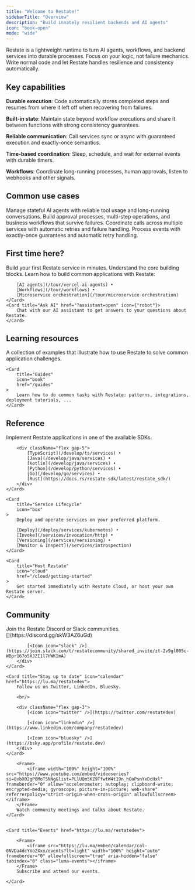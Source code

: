 ```yaml
---
title: "Welcome to Restate!"
sidebarTitle: "Overview"
description: "Build innately resilient backends and AI agents"
icon: "book-open"
mode: "wide"
---
```


Restate is a lightweight runtime to turn AI agents, workflows, and backend services into durable processes. Focus on your logic, not failure mechanics.
Write normal code and let Restate handles resilience and consistency automatically.

## Key capabilities

**Durable execution**: Code automatically stores completed steps and resumes from where it left off when recovering from failures.

**Built-in state**: Maintain state beyond workflow executions and share it between functions with strong consistency guarantees.

**Reliable communication**: Call services sync or async with guaranteed execution and exactly-once semantics.

**Time-based coordination**: Sleep, schedule, and wait for external events with durable timers.

**Workflows**: Coordinate long-running processes, human approvals, listen to webhooks and other signals.

## Common use cases

<Columns cols={4}>
    <Card title="AI agents" href="/use-cases/ai-agents" img={"/img/overview/ai_agents.svg"}>
        Manage stateful AI agents with reliable tool usage and long-running conversations.
    </Card>
    <Card title="Workflows" href="/use-cases/workflows"  img={"/img/overview/workflows.svg"}>
        Build approval processes, multi-step operations, and business workflows that survive failures.
    </Card>
    <Card title="Microservice orchestration" href="/use-cases/microservice-orchestration" img={"/img/overview/microservices.svg"}>
        Coordinate calls across multiple services with automatic retries and failure handling.
    </Card>
    <Card title="Event processing" href="/use-cases/event-processing" img={"/img/overview/event_processing.png"}>
        Process events with exactly-once guarantees and automatic retry handling.
    </Card>
</Columns>


## First time here?

<Columns cols={2}>
    <Card title="Quickstart" href="/quickstart" icon={"rocket"}>
        Build your first Restate service in minutes.
    </Card>
    <Card title="Concepts" href="/foundations/key-concepts" icon={"cube"}>
        Understand the core building blocks.
    </Card>
    <Card title="Tour of Restate" icon={"graduation-cap"}>
        Learn how to build common applications with Restate:

        [AI agents](/tour/vercel-ai-agents) •
        [Workflows](/tour/workflows) •
        [Microservice orchestration](/tour/microservice-orchestration)
    </Card>
    <Card title="Ask AI" href="?assistant=open" icon={"robot"}>
        Chat with our AI assistant to get answers to your questions about Restate.
    </Card>
</Columns>

## Learning resources

<CardGroup cols={2}>
    <Card
        title="Examples"
        icon="code-branch"
        iconType="solid"
        href="https://github.com/restatedev/examples"
    >
        A collection of examples that illustrate how to use Restate to solve common application challenges.
    </Card>

    <Card
        title="Guides"
        icon="book"
        href="/guides"
    >
        Learn how to do common tasks with Restate: patterns, integrations, deployment tutorials, ...
    </Card>
</CardGroup>

## Reference

<CardGroup cols={3}>
    <Card
        title="SDKs"
        icon="code"
    >
        Implement Restate applications in one of the available SDKs.

        <div className="flex gap-5">
            [TypeScript](/develop/ts/services) •
            [Java](/develop/java/services) •
            [Kotlin](/develop/java/services) •
            [Python](/develop/python/services) •
            [Go](/develop/go/services) •
            [Rust](https://docs.rs/restate-sdk/latest/restate_sdk/)
        </div>
    </Card>

    <Card
        title="Service Lifecycle"
        icon="box"
    >
        Deploy and operate services on your preferred platform.

        [Deploy](/deploy/services/kubernetes) •
        [Invoke](/services/invocation/http) •
        [Versioning](/services/versioning) •
        [Monitor & Inspect](/services/introspection)
    </Card>

    <Card
        title="Host Restate"
        icon="cloud"
        href="/cloud/getting-started"
    >
        Get started immediately with Restate Cloud, or host your own Restate server.
    </Card>
</CardGroup>

## Community

<CardGroup cols={2}>
    <Card title="Need help?" icon="circle-info" >
        Join the Restate Discord or Slack communities.
        <br/>
        <div className="flex gap-3">
            [<Icon icon="discord" />](https://discord.gg/skW3AZ6uGd)

            [<Icon icon="slack" />](https://join.slack.com/t/restatecommunity/shared_invite/zt-2v9gl005c-WBpr167o5XJZI1l7HWKImA)
        </div>
    </Card>

    <Card title="Stay up to date" icon="calendar" href="https://lu.ma/restatedev">
        Follow us on Twitter, LinkedIn, Bluesky.

        <br/>

        <div className="flex gap-3">
            [<Icon icon="twitter" />](https://twitter.com/restatedev)

            [<Icon icon="linkedin" />](https://www.linkedin.com/company/restatedev)

            [<Icon icon="bluesky" />](https://bsky.app/profile/restate.dev)
        </div>
    </Card>
</CardGroup>

<CardGroup cols={2}>
    <Card title="Videos"  href="https://www.youtube.com/@restatedev">

        <Frame>
            <iframe width="100%" height="100%" src="https://www.youtube.com/embed/videoseries?si=8vbX02gP0MoTSNNg&list=PLlUQm5KZ9TfwtW4t19n_hOaPsnYxDcHxl"  frameborder="0" allow="accelerometer; autoplay; clipboard-write; encrypted-media; gyroscope; picture-in-picture; web-share" referrerpolicy="strict-origin-when-cross-origin" allowfullscreen></iframe>
        </Frame>
        Watch community meetings and talks about Restate.
    </Card>


    <Card title="Events" href="https://lu.ma/restatedev">

        <Frame>
            <iframe src="https://lu.ma/embed/calendar/cal-0NVDa4dcYVo2Xxx/events?lt=light" width="100%" height="auto" frameborder="0" allowfullscreen="true" aria-hidden="false" tabindex="0" class="luma-events"></iframe>
        </Frame>
        Subscribe and attend our events.

    </Card>

</CardGroup>



